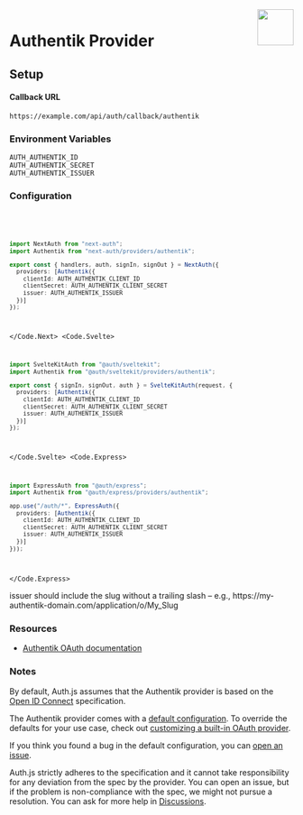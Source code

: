 
<img align="right" src="/img/providers/authentik.svg" height="64" width="64" />

# Authentik Provider

## Setup

#### Callback URL

```
https://example.com/api/auth/callback/authentik
```

### Environment Variables

```
AUTH_AUTHENTIK_ID
AUTH_AUTHENTIK_SECRET
AUTH_AUTHENTIK_ISSUER
```

### Configuration

<Code>
  <Code.Next>

```ts filename="/auth.ts"
import NextAuth from "next-auth";
import Authentik from "next-auth/providers/authentik";

export const { handlers, auth, signIn, signOut } = NextAuth({
  providers: [Authentik({
    clientId: AUTH_AUTHENTIK_CLIENT_ID
    clientSecret: AUTH_AUTHENTIK_CLIENT_SECRET
    issuer: AUTH_AUTHENTIK_ISSUER
  })]
});
```

  </Code.Next>
  <Code.Svelte>

```ts filename="/auth.ts"
import SvelteKitAuth from "@auth/sveltekit";
import Authentik from "@auth/sveltekit/providers/authentik";

export const { signIn, signOut, auth } = SvelteKitAuth(request, {
  providers: [Authentik({
    clientId: AUTH_AUTHENTIK_CLIENT_ID
    clientSecret: AUTH_AUTHENTIK_CLIENT_SECRET
    issuer: AUTH_AUTHENTIK_ISSUER
  })]
});
```

  </Code.Svelte>
  <Code.Express>

```ts filename="/src/app.ts"
import ExpressAuth from "@auth/express";
import Authentik from "@auth/express/providers/authentik";

app.use("/auth/*", ExpressAuth({
  providers: [Authentik({
    clientId: AUTH_AUTHENTIK_CLIENT_ID
    clientSecret: AUTH_AUTHENTIK_CLIENT_SECRET
    issuer: AUTH_AUTHENTIK_ISSUER
  })]
}));
```

  </Code.Express>
</Code>

<Callout>
  issuer should include the slug without a trailing slash – e.g.,
  https://my-authentik-domain.com/application/o/My_Slug
</Callout>

### Resources

- [Authentik OAuth documentation](https://goauthentik.io/docs/providers/oauth2)

### Notes

By default, Auth.js assumes that the Authentik provider is
based on the [Open ID Connect](https://openid.net/specs/openid-connect-core-1_0.html) specification.

<Callout type="info">

The Authentik provider comes with a [default configuration](https://github.com/nextauthjs/next-auth/blob/main/packages/core/src/providers/authentik.ts).
To override the defaults for your use case, check out [customizing a built-in OAuth provider](https://authjs.dev/guides/providers/custom-provider#override-default-options).

</Callout>

<Callout>

If you think you found a bug in the default configuration, you can [open an issue](https://authjs.dev/new/provider-issue).

Auth.js strictly adheres to the specification and it cannot take responsibility for any deviation from
the spec by the provider. You can open an issue, but if the problem is non-compliance with the spec,
we might not pursue a resolution. You can ask for more help in [Discussions](https://authjs.dev/new/github-discussions).

</Callout>
